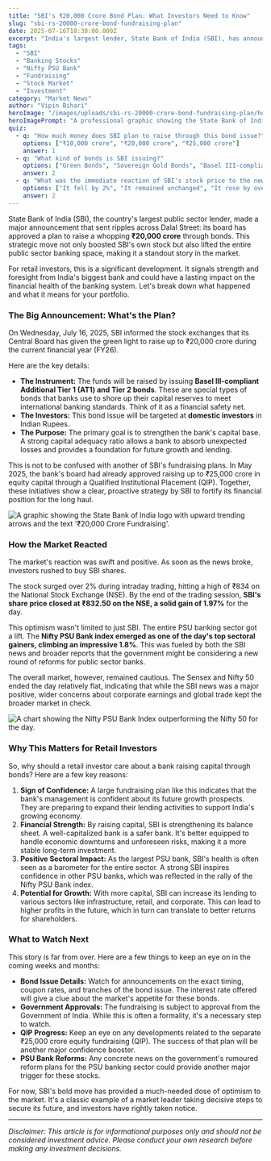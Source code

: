 ```yaml
---
title: "SBI's ₹20,000 Crore Bond Plan: What Investors Need to Know"
slug: "sbi-rs-20000-crore-bond-fundraising-plan"
date: 2025-07-16T18:30:00.000Z
excerpt: "India's largest lender, State Bank of India (SBI), has announced a massive fundraising plan of ₹20,000 crore, causing its stock to surge and boosting the entire PSU banking sector. Here's what it means for you."
tags:
  - "SBI"
  - "Banking Stocks"
  - "Nifty PSU Bank"
  - "Fundraising"
  - "Stock Market"
  - "Investment"
category: "Market News"
author: "Vipin Bihari"
heroImage: "/images/uploads/sbi-rs-20000-crore-bond-fundraising-plan/hero-image.jpg"
heroImagePrompt: "A professional graphic showing the State Bank of India (SBI) logo with text that reads '₹20,000 Crore Bond Fundraising Approved'."
quiz:
  - q: "How much money does SBI plan to raise through this bond issue?"
    options: ["₹10,000 crore", "₹20,000 crore", "₹25,000 crore"]
    answer: 1
  - q: "What kind of bonds is SBI issuing?"
    options: ["Green Bonds", "Sovereign Gold Bonds", "Basel III-compliant AT1 and Tier 2 Bonds"]
    answer: 2
  - q: "What was the immediate reaction of SBI's stock price to the news?"
    options: ["It fell by 2%", "It remained unchanged", "It rose by over 2%"]
    answer: 2
---
```


State Bank of India (SBI), the country's largest public sector lender, made a major announcement that sent ripples across Dalal Street: its board has approved a plan to raise a whopping **₹20,000 crore** through bonds. This strategic move not only boosted SBI's own stock but also lifted the entire public sector banking space, making it a standout story in the market.

For retail investors, this is a significant development. It signals strength and foresight from India's biggest bank and could have a lasting impact on the financial health of the banking system. Let's break down what happened and what it means for your portfolio.

### The Big Announcement: What's the Plan?

On Wednesday, July 16, 2025, SBI informed the stock exchanges that its Central Board has given the green light to raise up to ₹20,000 crore during the current financial year (FY26).

Here are the key details:
*   **The Instrument:** The funds will be raised by issuing **Basel III-compliant Additional Tier 1 (AT1) and Tier 2 bonds**. These are special types of bonds that banks use to shore up their capital reserves to meet international banking standards. Think of it as a financial safety net.
*   **The Investors:** This bond issue will be targeted at **domestic investors** in Indian Rupees.
*   **The Purpose:** The primary goal is to strengthen the bank's capital base. A strong capital adequacy ratio allows a bank to absorb unexpected losses and provides a foundation for future growth and lending.

This is not to be confused with another of SBI's fundraising plans. In May 2025, the bank's board had already approved raising up to ₹25,000 crore in equity capital through a Qualified Institutional Placement (QIP). Together, these initiatives show a clear, proactive strategy by SBI to fortify its financial position for the long haul.

![A graphic showing the State Bank of India logo with upward trending arrows and the text '₹20,000 Crore Fundraising'.](/images/uploads/sbi-rs-20000-crore-bond-fundraising-plan/sbi-fundraising-announcement.png)

### How the Market Reacted

The market's reaction was swift and positive. As soon as the news broke, investors rushed to buy SBI shares.

The stock surged over 2% during intraday trading, hitting a high of ₹834 on the National Stock Exchange (NSE). By the end of the trading session, **SBI's share price closed at ₹832.50 on the NSE, a solid gain of 1.97%** for the day.

This optimism wasn't limited to just SBI. The entire PSU banking sector got a lift. The **Nifty PSU Bank index emerged as one of the day's top sectoral gainers, climbing an impressive 1.8%**. This was fueled by both the SBI news and broader reports that the government might be considering a new round of reforms for public sector banks.

The overall market, however, remained cautious. The Sensex and Nifty 50 ended the day relatively flat, indicating that while the SBI news was a major positive, wider concerns about corporate earnings and global trade kept the broader market in check.

![A chart showing the Nifty PSU Bank Index outperforming the Nifty 50 for the day.](/images/uploads/sbi-rs-20000-crore-bond-fundraising-plan/psu-bank-index-performance.png)

### Why This Matters for Retail Investors

So, why should a retail investor care about a bank raising capital through bonds? Here are a few key reasons:

1.  **Sign of Confidence:** A large fundraising plan like this indicates that the bank's management is confident about its future growth prospects. They are preparing to expand their lending activities to support India's growing economy.
2.  **Financial Strength:** By raising capital, SBI is strengthening its balance sheet. A well-capitalized bank is a safer bank. It's better equipped to handle economic downturns and unforeseen risks, making it a more stable long-term investment.
3.  **Positive Sectoral Impact:** As the largest PSU bank, SBI's health is often seen as a barometer for the entire sector. A strong SBI inspires confidence in other PSU banks, which was reflected in the rally of the Nifty PSU Bank index.
4.  **Potential for Growth:** With more capital, SBI can increase its lending to various sectors like infrastructure, retail, and corporate. This can lead to higher profits in the future, which in turn can translate to better returns for shareholders.

### What to Watch Next

This story is far from over. Here are a few things to keep an eye on in the coming weeks and months:

*   **Bond Issue Details:** Watch for announcements on the exact timing, coupon rates, and tranches of the bond issue. The interest rate offered will give a clue about the market's appetite for these bonds.
*   **Government Approvals:** The fundraising is subject to approval from the Government of India. While this is often a formality, it's a necessary step to watch.
*   **QIP Progress:** Keep an eye on any developments related to the separate ₹25,000 crore equity fundraising (QIP). The success of that plan will be another major confidence booster.
*   **PSU Bank Reforms:** Any concrete news on the government's rumoured reform plans for the PSU banking sector could provide another major trigger for these stocks.

For now, SBI's bold move has provided a much-needed dose of optimism to the market. It's a classic example of a market leader taking decisive steps to secure its future, and investors have rightly taken notice.

***

*Disclaimer: This article is for informational purposes only and should not be considered investment advice. Please conduct your own research before making any investment decisions.*